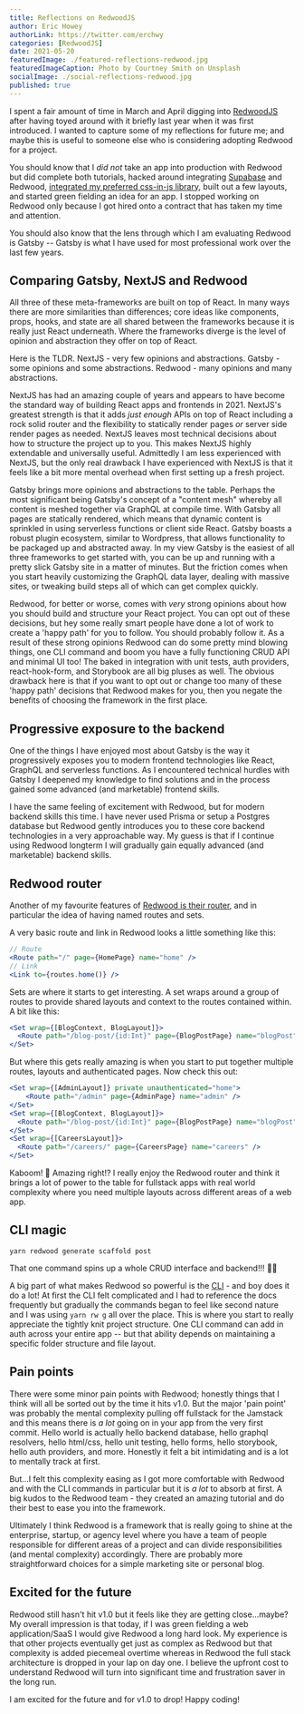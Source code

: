 ```yaml
---
title: Reflections on RedwoodJS
author: Eric Howey
authorLink: https://twitter.com/erchwy
categories: [RedwoodJS]
date: 2021-05-20
featuredImage: ./featured-reflections-redwood.jpg
featuredImageCaption: Photo by Courtney Smith on Unsplash
socialImage: ./social-reflections-redwood.jpg
published: true
---
```


I spent a fair amount of time in March and April digging into [RedwoodJS](https://redwoodjs.com/) after having toyed around with it briefly last year when it was first introduced. I wanted to capture some of my reflections for future me; and maybe this is useful to someone else who is considering adopting Redwood for a project.

You should know that I _did not_ take an app into production with Redwood but did complete both tutorials, hacked around integrating [Supabase](https://supabase.io/) and Redwood, [integrated my preferred css-in-js library](https://www.erichowey.dev/writing/using-theme-ui-with-redwoodjs/), built out a few layouts, and started green fielding an idea for an app. I stopped working on Redwood only because I got hired onto a contract that has taken my time and attention.

You should also know that the lens through which I am evaluating Redwood is Gatsby -- Gatsby is what I have used for most professional work over the last few years.

## Comparing Gatsby, NextJS and Redwood

All three of these meta-frameworks are built on top of React. In many ways there are more similarities than differences; core ideas like components, props, hooks, and state are all shared between the frameworks because it is really just React underneath. Where the frameworks diverge is the level of opinion and abstraction they offer on top of React.

Here is the TLDR. NextJS - very few opinions and abstractions. Gatsby - some opinions and some abstractions. Redwood - many opinions and many abstractions.

NextJS has had an amazing couple of years and appears to have become the standard way of building React apps and frontends in 2021. NextJS's greatest strength is that it adds _just enough_ APIs on top of React including a rock solid router and the flexibility to statically render pages _or_ server side render pages as needed. NextJS leaves most technical decisions about how to structure the project up to you. This makes NextJS highly extendable and universally useful. Admittedly I am less experienced with NextJS, but the only real drawback I have experienced with NextJS is that it feels like a bit more mental overhead when first setting up a fresh project.

Gatsby brings more opinions and abstractions to the table. Perhaps the most significant being Gatsby's concept of a "content mesh" whereby all content is meshed together via GraphQL at compile time. With Gatsby all pages are statically rendered, which means that dynamic content is sprinkled in using serverless functions or client side React. Gatsby boasts a robust plugin ecosystem, similar to Wordpress, that allows functionality to be packaged up and abstracted away. In my view Gatsby is the easiest of all three frameworks to get started with, you can be up and running with a pretty slick Gatsby site in a matter of minutes. But the friction comes when you start heavily customizing the GraphQL data layer, dealing with massive sites, or tweaking build steps all of which can get complex quickly.

Redwood, for better or worse, comes with _very_ strong opinions about how you should build and structure your React project. You can opt out of these decisions, but hey some really smart people have done a lot of work to create a 'happy path' for you to follow. You should probably follow it. As a result of these strong opinions Redwood can do some pretty mind blowing things, one CLI command and boom you have a fully functioning CRUD API and minimal UI too! The baked in integration with unit tests, auth providers, react-hook-form, and Storybook are all big pluses as well. The obvious drawback here is that if you want to opt out or change too many of these 'happy path' decisions that Redwood makes for you, then you negate the benefits of choosing the framework in the first place.

## Progressive exposure to the backend

One of the things I have enjoyed most about Gatsby is the way it progressively exposes you to modern frontend technologies like React, GraphQL and serverless functions. As I encountered technical hurdles with Gatsby I deepened my knowledge to find solutions and in the process gained some advanced (and marketable) frontend skills.

I have the same feeling of excitement with Redwood, but for modern backend skills this time. I have never used Prisma or setup a Postgres database but Redwood gently introduces you to these core backend technologies in a very approachable way. My guess is that if I continue using Redwood longterm I will gradually gain equally advanced (and marketable) backend skills.

## Redwood router

Another of my favourite features of [Redwood is their router](https://redwoodjs.com/docs/redwood-router), and in particular the idea of having named routes and sets.

A very basic route and link in Redwood looks a little something like this:

```jsx
// Route
<Route path="/" page={HomePage} name="home" />
// Link
<Link to={routes.home()} />
```

Sets are where it starts to get interesting. A set wraps around a group of routes to provide shared layouts and context to the routes contained within. A bit like this:

```jsx
<Set wrap={[BlogContext, BlogLayout]}>
  <Route path="/blog-post/{id:Int}" page={BlogPostPage} name="blogPost" />
</Set>
```

But where this gets really amazing is when you start to put together multiple routes, layouts and authenticated pages. Now check this out:

```jsx
<Set wrap={[AdminLayout]} private unauthenticated="home">
    <Route path="/admin" page={AdminPage} name="admin" />
</Set>
<Set wrap={[BlogContext, BlogLayout]}>
  <Route path="/blog-post/{id:Int}" page={BlogPostPage} name="blogPost" />
</Set>
<Set wrap={[CareersLayout]}>
  <Route path="/careers/" page={CareersPage} name="careers" />
</Set>
```

Kaboom! 🚀 Amazing right!? I really enjoy the Redwood router and think it brings a lot of power to the table for fullstack apps with real world complexity where you need multiple layouts across different areas of a web app.

## CLI magic

```shell
yarn redwood generate scaffold post
```

That one command spins up a whole CRUD interface and backend!!! 🤯🤯

A big part of what makes Redwood so powerful is the [CLI](https://redwoodjs.com/docs/cli-commands) - and boy does it do a lot! At first the CLI felt complicated and I had to reference the docs frequently but gradually the commands began to feel like second nature and I was using `yarn rw g` all over the place. This is where you start to really appreciate the tightly knit project structure. One CLI command can add in auth across your entire app -- but that ability depends on maintaining a specific folder structure and file layout.

## Pain points

There were some minor pain points with Redwood; honestly things that I think will all be sorted out by the time it hits v1.0. But the major 'pain point' was probably the mental complexity pulling off fullstack for the Jamstack and this means there is _a lot_ going on in your app from the very first commit. Hello world is actually hello backend database, hello graphql resolvers, hello html/css, hello unit testing, hello forms, hello storybook, hello auth providers, and more. Honestly it felt a bit intimidating and is a lot to mentally track at first.

But...I felt this complexity easing as I got more comfortable with Redwood and with the CLI commands in particular but it is _a lot_ to absorb at first. A big kudos to the Redwood team - they created an amazing tutorial and do their best to ease you into the framework.

Ultimately I think Redwood is a framework that is really going to shine at the enterprise, startup, or agency level where you have a team of people responsible for different areas of a project and can divide responsibilities (and mental complexity) accordingly. There are probably more straightforward choices for a simple marketing site or personal blog.

## Excited for the future

Redwood still hasn't hit v1.0 but it feels like they are getting close...maybe? My overall impression is that today, if I was green fielding a web application/SaaS I would give Redwood a long hard look. My experience is that other projects eventually get just as complex as Redwood but that complexity is added piecemeal overtime whereas in Redwood the full stack architecture is dropped in your lap on day one. I believe the upfront cost to understand Redwood will turn into significant time and frustration saver in the long run.

I am excited for the future and for v1.0 to drop! Happy coding!
